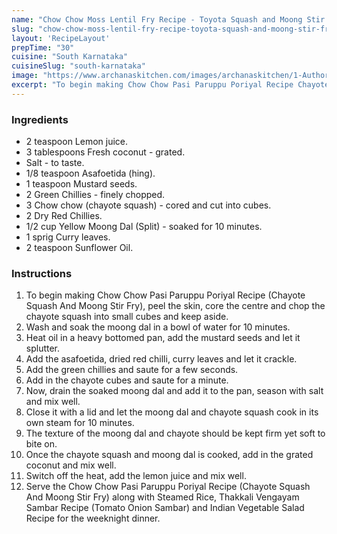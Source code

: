---
name: "Chow Chow Moss Lentil Fry Recipe - Toyota Squash and Moong Stir Fry"
slug: "chow-chow-moss-lentil-fry-recipe-toyota-squash-and-moong-stir-fry"
layout: 'RecipeLayout'
prepTime: "30"
cuisine: "South Karnataka"
cuisineSlug: "south-karnataka"
image: "https://www.archanaskitchen.com/images/archanaskitchen/1-Author/nithya.anantham/Chow_Chow_Pasiparuppu_Poriyal_Recipe_Chayote_Squash_And_Moong_Stir_Fry.jpg"
excerpt: "To begin making Chow Chow Pasi Paruppu Poriyal Recipe Chayote Squash And Moong Stir Fry, peel the skin, core the centre and chop the chayote squash into small cubes and keep aside"
---

### Ingredients

- 2 teaspoon Lemon juice.
- 3 tablespoons Fresh coconut - grated.
- Salt - to taste.
- 1/8 teaspoon Asafoetida (hing).
- 1 teaspoon Mustard seeds.
- 2 Green Chillies - finely chopped.
- 3 Chow chow (chayote squash) - cored and cut into cubes.
- 2 Dry Red Chillies.
- 1/2 cup Yellow Moong Dal (Split) - soaked for 10 minutes.
- 1 sprig Curry leaves.
- 2 teaspoon Sunflower Oil.

### Instructions

1. To begin making Chow Chow Pasi Paruppu Poriyal Recipe (Chayote Squash And Moong Stir Fry), peel the skin, core the centre and chop the chayote squash into small cubes and keep aside.
1. Wash and soak the moong dal in a bowl of water for 10 minutes.
1. Heat oil in a heavy bottomed pan, add the mustard seeds and let it splutter.
1. Add the asafoetida, dried red chilli, curry leaves and let it crackle.
1. Add the green chillies and saute for a few seconds.
1. Add in the chayote cubes and saute for a minute.
1. Now, drain the soaked moong dal and add it to the pan, season with salt and mix well.
1. Close it with a lid and let the moong dal and chayote squash cook in its own steam for 10 minutes.
1. The texture of the moong dal and chayote should be kept firm yet soft to bite on.
1. Once the chayote squash and moong dal is cooked, add in the grated coconut and mix well.
1. Switch off the heat, add the lemon juice and mix well.
1. Serve the Chow Chow Pasi Paruppu Poriyal Recipe (Chayote Squash And Moong Stir Fry) along with Steamed Rice, Thakkali Vengayam Sambar Recipe (Tomato Onion Sambar) and Indian Vegetable Salad Recipe for the weeknight dinner.
